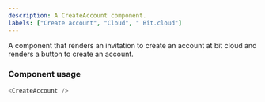 ```yaml
---
description: A CreateAccount component.
labels: ["Create account", "Cloud", " Bit.cloud"]
---
```



A component that renders an invitation to create an account at bit cloud and renders a button to create an account.

### Component usage

```js
<CreateAccount />
```
